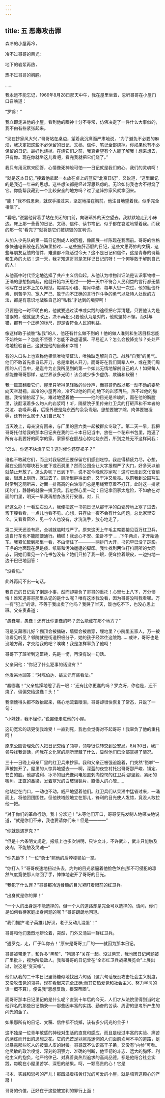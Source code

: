 ```yaml
---
---
---
```

title: 五 恶毒攻击罪
---



森冷的小屋再冷，

冷不过哥哥的目光;

地下的岩浆再热，

热不过哥哥的胸膛。

……

我永远不能忘记，1966年8月28日那天中午，我在屋里坐着，忽听哥哥在小屋门口召唤道：

“罗锦！”

我立即走进他的小屋，看到他的眼神十分不寻常，仿佛决定了一件什么大事似的，我不由有些紧张起来。

“现在抄家风大兴，”哥哥站在桌边，望着我沉痛而严肃地说，“为了避免不必要的麻烦，我决定把这些不必保留的日记、文稿、信件、笔记全部烧掉。你如果也有不必保留的日记，最好也烧掉。在烧它们之前，我真希望有个人能了解我！想来想去，只有你。现在你就坐这儿看吧，看完我就把它们烧了。”

我只有用沉默来回答，心情像死神般可怕—一日记就是我们的心、我们的灵魂呵！

“就是这本日记，”接着他拿起一本放在桌上的蓝皮“北京日记”，又说道，“这里面记的是我近一年来的思想。这些想法都是经过深思熟虑的。无论如何我也舍不得烧了它。你能帮我藏到一个比较安全的地方吗？过了这阵抄家风就拿回来。

“能！”我不假思索，就双手接过来，坚定地搂在胸前。他注目地望着我，似乎完全相信了。

“看吧。”说罢他背着手站在关闭的门前，向玻璃外的天空望去。我默默地走到小床边。床上那一叠叠的日记、文稿、信件、读书笔记，似乎都在哀泣地望着我。而我的那一句“看完了”就将是它们被烧毁的宣判词。

从加入少先队的第一篇日记到成人的历程，像画展一样陈现在我面前。哥哥的性格像快速电影般在我脑海里掠过……这些披肝沥胆的日记，这些文思奇妙的文稿，这些与朋友互勉的信件，难道都不能活过今天？这不是日记和信件，这是青春的诗篇和生命的火焰！这一天，我才知道哥哥是怎样记日记的呀！一个何等敢于解剖自己的人！

从他高中时代坚定地选择了共产主义信仰起，从他认为唯物辩证法是认识事物唯一正确的思想指南起，他就开始每天思过——把一天中不符合人民利益的言行都无情地写在日记本上加以鞭挞。每星期小结、每月中结、每年大思一次过，他的勤俭朴素、刻苦学习、宽人严己、敢于向不正确的言行作斗争的勇气以及待人处世的方法，都是有意识地战胜自己的“私我”才达到的境界呵！

只要是他一时不明白的，他就要通过读书或实践的途径把它弄清楚。只要他认为是错误的，他就坚决改正，决不再犯;只要他认为是对的，他就坚持不懈。而对与错，都有一个正确的标尺，即是否符合人民的利益。

像这样敢于战胜“私我”的人，他还有什么做不到的！他的做人准则和生活目标怎能不始终如一？怎能不坚强？怎能不谦虚谨慎、平易近人？怎么会投降变节？处处严格地检验自己，这就是他的自豪和幸福！

有的人口头上也宣称他相信唯物辩证法，唯独缺乏解剖自己、战胜“自我”的勇气。他们不敢首先拿自已开刀，总是拿别人开刀。而哥哥在我们同辈人中，或在我们周围的人们当中，是迄今为止我所见到的第一个如此无情地解剖自己的人！如果每人都能像哥哥那样，这世界该多光明！该会减少多少虚伪、欺骗和软弱！

我一篇篇翻着它们，屋里只听得见轻微的沙沙声，而哥哥仍然以那一动不动的姿势向天空凝视。森冷的小屋再冷，冷不过他的目光;地下的岩浆再热，热不过他的胸膛。我悄悄抬起了头，难过地望着他————他的目光是冷峻的，而在他的胸膛里，该翻滚着多么灼人的岩浆呵！听，隔壁院子里传来红卫兵的打砸声和不幸者的哭泣、哀嚎声;看，后窗外便是烧东西的袅袅青烟。思想要被铲除，肉体要被凌辱，还有什么属于人们自己呢？

当天晚上，母亲没有回来，与厂里的黑六类一起被群众专政了。第二天一早，我把哥哥托付给我的那本日记夹在我的二十本日记当中，放在一个花布书包里，跑遍了所有与我要好的同学的家。家家都在胆战心惊地烧东西，所到之处无不这样问我：

“怎么，你还不快烧了它？这时候你还穿裙子？”

谁也不敢藏它们，而且对我居然还要保留它们感到吃惊。我走得精疲力尽，心想，藏在公园的哪块石头底下或石洞里？然而公园全让大字报糊严了大门，好多天以前就禁止开放了。怎么办呢？已到下午，说不定今晚就抄家呢！这时已走到文化宫前面，很想上厕所，就进去了。厕所里静得出奇，又干净又敞亮。以前我到公园写生时常到这厕所来，对面一排高高的白油漆门总是用绳索穿着不打开。此时这一排紧闭的门，静静的就像一排卫兵。我忽然心里一动：日记拿回家太危险，不如放在对面的门里，明天一早我再想办法另行安置。对，只

好这么办！一看左右没人，我便把这一书包日记从那干净的白瓷砖地上塞了进去。弯下腰看看，一点儿也看不见。心想，只存放一夜不会有什么问题，总比家里安全。又看看窗外，见一个人也没有，才洗洗手，放心地走了。

第二天天还没有亮，全城就临时戒严了。原来这天上午毛主席要接见百万红卫兵，连自行车也不能随便通行。糟糕！我忐心不安、坐卧不宁……下午两点，才开始通车。我紧忙赶到那里一看，不由愣住了————两排门大开，书包早已没了踪影。干净的地面现在尽是痰、纸屑和污浊邋遢的脚印。我忙找到两位打扫厕所的女同志，问她们看见一个花书包没有？她们只掠了我一眼，便耷拉着眼皮，一边扫地一边干巴巴地回答：

“没看见。”

此外再问不出一句话。

我自己的日记丢了倒是小事，然而却辜负了哥哥的重托！心里七上八下，万分懊悔！谁知道哥哥那里头记的是什么呢？唯有这本我没看，因为哥哥没叫我看哪。万一有“犯上”的话，不等于我出卖了他吗？我哭了半天，饭也吃不下，也没心思上班。父亲责备道：

“愚蠢哪，愚蠢！还有比你更蠢的吗？怎么能藏在那个地方？”

可是又藏哪儿好？棚顶会被捅破，墙壁会被凿穿，埋地里？小院里五家人，万一被谁看见听见？邻院就是街道积极分子，她的孩子经常往这院跑……或许，哥哥也是没地方藏，才交给我的吧？唉唉！我是怎样辜负了他呵！

哥哥下了班听到这噩耗，先是一愣，再没有说一句话。

父亲问他：“你记了什么犯事的话没有？”

他发呆地回答：“对陈伯达、姚文元有些看法。”

“蠢哪蠢！”父亲焦躁地瞪了我一眼：“还有比你更蠢的吗？罗克呀，你也是，还不烧了，偏偏交给这蠢丫头！”

我惭愧得头都不敢抬起来，痛心地流着眼泪，哥哥却很快恢复了常态，只说了一句：

“小妹妹，我不怪你。”说罢便走进他的小屋。

这句宽宏的话更使我难受！一直到死，我也会觉得对不起哥哥！我辜负了他的重托呵！

原来公园管理处的人把日记交给了领导，领导很快转交到公安局。8月30日，我厂领导找我谈话，问我在文化官的厕所里藏了什么，显然他们已全部掌握了情况。

三十一日晚上母亲厂里的红卫兵来抄家。我和父亲正被强迫跪着，门突然“豁啷”一声被推开了。屋里的人惊异地望去——啊，深蓝的夜空衬托岀哥哥那严峻、镇定、苍白的脸。他那锐利、冰冷的目光像闪电般直刺向惊愕的红卫兵;那坚毅、紧闭的嘴角，正直的鼻梁，发着寒光的白玻璃镜片，直慑人的心魄……

他站定在门口，一动也不动，威严地望着他们。红卫兵们从呆滞中猛省过来，一涌而上，将他团团围住。但他铁塔般地立在那儿，锋利的目光使人发怵，竟没人敢拉他一把。

“对于你们的革命行动，我十分欢迎！”未等他们开口，哥哥便先发制人地果决地说道，“就是你们不来，我也要请你们来！但是————”

“你就是遇罗克？”

“但是十六条明文规定，报纸上也多次讲明，只许文斗，不许武斗，武斗只能触及皮肉，不能触及灵魂—”

“你先跪下！”一位“勇士”照他的后脖梗猛拍一掌。

“你打人？”哥哥疾速地扭过头去，灼灼的目光紧逼着他脸色煞白;那不可侵犯的凛然气度竟使那人缩回了手，悻悻地避开了哥哥的目光。

“我犯了什么罪？”哥哥那冷透骨髓的目光紧盯着眼前的红卫兵。

“出身就是你的罪！”

“一个人的出身是不能选择的，但一个人的道路却是完全可以选择的。请问，你们是如何看待家庭出身问题的呢？”哥哥朗朗地问道。

“我们拥护‘老子英雄儿好汉，老子反动儿混蛋’！”

哥哥和他们激烈地辩论着，突然，门外又涌进一群红卫兵。

“遇罗克，走，厂子叫你去！”原来是哥哥工厂的——就因为那本日记。

哥哥被带走了，和许多“黑帮”、“狗崽子”关在一起。没过两天，我也因日记问题被厂里批斗，视为阶级敌人。我和哥哥的日记曾在“全市红卫兵战果展览会”上展出过，说这是“变天帐”。

他们从我的二十本日记里筛糠似地找出六句话（这六句话既没攻击社会主义制度，又没攻击党的领导，现在看起来完全正确;而其它热爱党和社会主义、努力学习的话一概不算），便说我“思想反动，根深蒂固”。

而哥哥那本日记里记的是什么呢？直到十年后的今天，人们才从法院里得到当时定他罪名的那些日记摘录——那些因丰富的实践、勤奋的苦读、周密的思考所产生的闪光的金子。

如果那所有的日记、文稿、信件都不烧掉，该有多少闪光的金子！

这不独是一位青年敏感的神经对生活的直觉和感应，而且是经过丰富的实验、痛苦的磨炼而开出的思想之花。它的光芒足以照亮迷惘的人们面前坎坷不平的道路，足以暴露那些吃人的披着人皮的豺狼。哥哥既不认识高干子弟，又没有“内参”可看。他灵敏的政治嗅觉、深刻的洞察力、准确的判断，他坚韧的斗志、远大的胸怀、利他主义的抱负，他严格律己、对真善美热烈追求的高尚品德，都是他结合社会实践，每晚在小屋里苦学、深思的结果。呵，一颗高贵的心！它是

书本、实践和思考的产儿！那四溢着桔黄灯光的可爱的小屋，就是培育这颗心的产房！

哥哥的价值，正好在于这些被宣判的罪行上面！